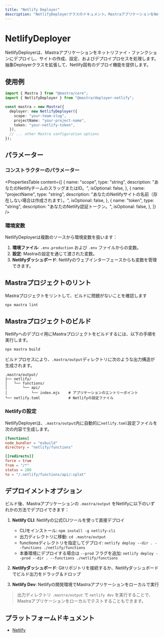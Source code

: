 ---
title: "Netlify Deployer"
description: "NetlifyDeployerクラスのドキュメント。MastraアプリケーションをNetlify Functionsにデプロイします。"
---

# NetlifyDeployer

NetlifyDeployerは、Mastraアプリケーションをネットリファイ・ファンクションにデプロイし、サイトの作成、設定、およびデプロイプロセスを処理します。抽象Deployerクラスを拡張して、Netlify固有のデプロイ機能を提供します。

## 使用例

```typescript
import { Mastra } from "@mastra/core";
import { NetlifyDeployer } from "@mastra/deployer-netlify";

const mastra = new Mastra({
  deployer: new NetlifyDeployer({
    scope: "your-team-slug",
    projectName: "your-project-name",
    token: "your-netlify-token",
  }),
  // ... other Mastra configuration options
});
```

## パラメーター

### コンストラクターのパラメーター

<PropertiesTable
  content={[
    {
      name: "scope",
      type: "string",
      description: "あなたのNetlifyチームのスラッグまたはID。",
      isOptional: false,
    },
    {
      name: "projectName",
      type: "string",
      description:
        "あなたのNetlifyサイトの名前（存在しない場合は作成されます）。",
      isOptional: false,
    },
    {
      name: "token",
      type: "string",
      description: "あなたのNetlify認証トークン。",
      isOptional: false,
    },
  ]}
/>

### 環境変数

NetlifyDeployerは複数のソースから環境変数を扱います：

1. **環境ファイル**: `.env.production` および `.env` ファイルからの変数。
2. **設定**: Mastraの設定を通じて渡された変数。
3. **Netlifyダッシュボード**: Netlifyのウェブインターフェースからも変数を管理できます。

## Mastraプロジェクトのリント

Mastraプロジェクトをリントして、ビルドに問題がないことを確認します

```bash
npx mastra lint
```

## Mastraプロジェクトのビルド

Netlifyへのデプロイ用にMastraプロジェクトをビルドするには、以下の手順を実行します。

```bash
npx mastra build
```

ビルドプロセスにより、`.mastra/output`ディレクトリに次のような出力構造が生成されます。

```
.mastra/output/
├── netlify/
│   └── functions/
│       └── api/
│           └── index.mjs    # アプリケーションのエントリーポイント
└── netlify.toml             # Netlifyの設定ファイル
```

### Netlifyの設定

NetlifyDeployerは、`.mastra/output`内に自動的に`netlify.toml`設定ファイルを次の内容で生成します。

```toml
[functions]
node_bundler = "esbuild"
directory = "netlify/functions"

[[redirects]]
force = true
from = "/*"
status = 200
to = "/.netlify/functions/api/:splat"
```

## デプロイメントオプション

ビルド後、Mastraアプリケーションの `.mastra/output` をNetlifyに以下のいずれかの方法でデプロイできます：

1. **Netlify CLI**: Netlifyの公式CLIツールを使って直接デプロイ

   - CLIをインストール: `npm install -g netlify-cli`
   - 出力ディレクトリに移動: `cd .mastra/output`
   - functionsディレクトリを指定してデプロイ: `netlify deploy --dir . --functions ./netlify/functions`
   - 本番環境にデプロイする場合は `--prod` フラグを追加: `netlify deploy --prod --dir . --functions ./netlify/functions`

2. **Netlifyダッシュボード**: Gitリポジトリを接続するか、Netlifyダッシュボードでビルド出力をドラッグ＆ドロップ

3. **Netlify Dev**: Netlifyの開発環境でMastraアプリケーションをローカルで実行

> 出力ディレクトリ `.mastra/output` で `netlify dev` を実行することで、Mastraアプリケーションをローカルでテストすることもできます。

## プラットフォームドキュメント

- [Netlify](https://docs.netlify.com/)
